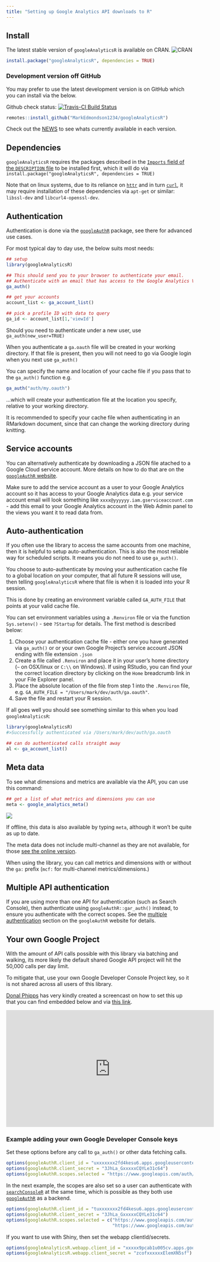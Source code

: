 ```yaml
---
title: "Setting up Google Analytics API downloads to R"
---
```


## Install

The latest stable version of `googleAnalyticsR` is available on CRAN.
![CRAN](http://www.r-pkg.org/badges/version/googleAnalyticsR)

```r
install.package("googleAnalyticsR", dependencies = TRUE)
```

### Development version off GitHub

You may prefer to use the latest development version is on GitHub which you can install via the below.

Github check status: [![Travis-CI Build Status](https://travis-ci.org/MarkEdmondson1234/googleAnalyticsR.svg?branch=master)](https://travis-ci.org/MarkEdmondson1234/googleAnalyticsR)

```r
remotes::install_github("MarkEdmondson1234/googleAnalyticsR")
```

Check out the [NEWS](https://github.com/MarkEdmondson1234/googleAnalyticsR/blob/master/NEWS.md) to see whats currently available in each version.

## Dependencies

`googleAnalyticsR` requires the packages described in the [`Imports` field of the `DESCRIPTION` file](https://github.com/MarkEdmondson1234/googleAnalyticsR/blob/master/DESCRIPTION) to be installed first, which it will do via `install.package("googleAnalyticsR", dependencies = TRUE)`

Note that on linux systems, due to its reliance on [`httr`]( https://CRAN.R-project.org/package=httr ) and in turn [`curl`]( https://CRAN.R-project.org/package=curl), it may require installation of these dependencies via `apt-get` or similar: `libssl-dev` and `libcurl4-openssl-dev`.

## Authentication

Authentication is done via the [`googleAuthR`](http://code.markedmondson.me/googleAuthR/articles/google-authentication-types.html) package, see there for advanced use cases. 

For most typical day to day use, the below suits most needs:

```r
## setup
library(googleAnalyticsR)

## This should send you to your browser to authenticate your email.
## Authenticate with an email that has access to the Google Analytics View you want to use.
ga_auth()

## get your accounts
account_list <- ga_account_list()

## pick a profile ID with data to query
ga_id <- account_list[1,'viewId']

```

Should you need to authenticate under a new user, use `ga_auth(new_user=TRUE)`

When you authenticate a `ga.oauth` file will be created in your working directory.  If that file is present, then you will not need to go via Google login when you next use `ga_auth()`

You can specify the name and location of your cache file if you pass that to the `ga_auth()` function e.g.

```r
ga_auth("auth/my.oauth")
```

...which will create your authentication file at the location you specify, relative to your working directory. 

It is recommended to specify your cache file when authenticating in an RMarkdown document, since that can change the working directory during knitting. 

## Service accounts

You can alternatively authenticate by downloading a JSON file atached to a Google Cloud service account.  More details on how to do that are on the [`googleAuthR` website](http://code.markedmondson.me/googleAuthR/articles/google-authentication-types.html#authentication-with-a-json-file-via-service-accounts).  

Make sure to add the service account as a user to your Google Analytics account so it has access to your Google Analytics data e.g. your service account email will look something like `xxxx@yyyyyy.iam.gserviceaccount.com` - add this email to your Google Analytics account in the Web Admin panel to the views you want it to read data from. 

## Auto-authentication

If you often use the library to access the same accounts from one machine, then it is helpful to setup auto-authentication.  This is also the most reliable way for scheduled scripts. It means you do not need to use `ga_auth()`.

You choose to auto-authenticate by moving your authentication cache file to a global location on your computer, that all future R sessions will use, then telling `googleAnalyticsR` where that file is when it is loaded into your R session. 

This is done by creating an environment variable called `GA_AUTH_FILE` that points at your valid cache file.

You can set environment variables using a `.Renviron` file or via the function `Sys.setenv()` - see `?Startup` for details. The first method is described below:

1. Choose your authentication cache file - either one you have generated via `ga_auth()` or or your own Google Project's service account JSON ending with file extension `.json`
2. Create a file called `.Renviron` and place it in your user's home directory (`~` on OSX/linux or `C:\\` on Windows).  If using RStudio, you can find your the correct location directory by clicking on the `Home` breadcrumb link in your File Explorer panel.
3. Place the absolute location of the file from step 1 into the `.Renviron` file, e.g.
`GA_AUTH_FILE = "/Users/mark/dev/auth/ga.oauth"`.
4. Save the file and restart your R session. 

If all goes well you should see something similar to this when you load `googleAnalyticsR`:

```r
library(googleAnalyticsR)
#>Successfully authenticated via /Users/mark/dev/auth/ga.oauth

## can do authenticated calls straight away
al <- ga_account_list()
```

## Meta data

To see what dimensions and metrics are available via the API, you can use this command:

```r
## get a list of what metrics and dimensions you can use
meta <- google_analytics_meta()
```

![](meta_data_screenshot.png)

If offline, this data is also available by typing `meta`, although it won't be quite as up to date.  

The meta data does not include multi-channel as they are not available, for those [see the online version](https://developers.google.com/analytics/devguides/reporting/mcf/dimsmets/).

When using the library, you can call metrics and dimensions with or without the `ga:` prefix (`mcf:` for multi-channel metrics/dimensions.)

## Multiple API authentication

If you are using more than one API for authentication (such as Search Console), then authenticate using `googleAuthR::gar_auth()` instead, to ensure you authenticate with the correct scopes. See the [multiple authentication](http://code.markedmondson.me/googleAuthR/articles/google-authentication-types.html#multiple-authentication-tokens) section on the `googleAuthR` website for details.

## Your own Google Project

With the amount of API calls possible with this library via batching and walking, its more likely the default shared Google API project will hit the 50,000 calls per day limit.

To mitigate that, use your own Google Developer Console Project key, so it is not shared across all users of this library.

[Donal Phipps](http://donalphipps.co.uk/) has very kindly created a screencast on how to set this up that you can find embedded below and via [this link](https://www.youtube.com/watch?v=4B88dRbwNfc).

<iframe width="560" height="315" src="http://www.youtube.com/embed/4B88dRbwNfc?rel=0" frameborder="0" allowfullscreen></iframe>

### Example adding your own Google Developer Console keys

Set these options before any call to `ga_auth()` or other data fetching calls.

```r
options(googleAuthR.client_id = "uxxxxxxx2fd4kesu6.apps.googleusercontent.com")
options(googleAuthR.client_secret = "3JhLa_GxxxxxCQYLe31c64")
options(googleAuthR.scopes.selected = "https://www.googleapis.com/auth/analytics")
```

In the next example, the scopes are also set so a user can authenticate with [`searchConsoleR`](http://code.markedmondson.me/searchConsoleR/) at the same time, which is possible as they both use [`googleAuthR`](http://code.markedmondson.me/googleAuthR/) as a backend.

```r
options(googleAuthR.client_id = "tuxxxxxxx2fd4kesu6.apps.googleusercontent.com")
options(googleAuthR.client_secret = "3JhLa_GxxxxxCQYLe31c64")
options(googleAuthR.scopes.selected = c("https://www.googleapis.com/auth/analytics",
                                        "https://www.googleapis.com/auth/webmasters"))
```

If you want to use with Shiny, then set the webapp clientId/secrets.

```r
options(googleAnalyticsR.webapp.client_id = "xxxxx9pcab1u005cv.apps.googleusercontent.com")
options(googleAnalyticsR.webapp.client_secret = "zcofxxxxxxElemXN5sf")
```


